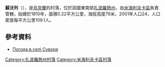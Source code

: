 {{coord|47|13|23|N|35|26|54|E|scale:100000|display=title}}

'''蘇沃列'''（{{lang-uk|Суворе}}），是[[烏克蘭|烏克蘭]]的村落，位於該國東南部[[扎波羅熱州|扎波羅熱州]]，由[[米海利夫卡區|米海利夫卡區]]負責管轄，始建於1810年，面積0.22平方公里，海拔高度79米，2001年人口24，人口密度每平方公里109.1人。

==參考資料==
* [http://weather.in.ua/ua/zaporozhskaja/25470 Погода в селі Суворе] {{Wayback|url=http://weather.in.ua/ua/zaporozhskaja/25470 |date=20111220042035 }}

[[Category:扎波羅熱州村落|Category:扎波羅熱州村落]]
[[Category:米海利夫卡區村落|Category:米海利夫卡區村落]]


{{Zaporizhia-geo-stub}}